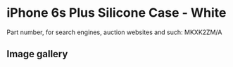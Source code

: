 
# iPhone 6s Plus Silicone Case - White

Part number, for search engines, auction websites and such: MKXK2ZM/A

## Image gallery

<div style={{ width: "768px" }}>
  <GalleryComponent
    images={[
      {
        original: "/everysource/MKXK2.png",
        thumbnail: "/everypreview/MKXK2.png",
      },
      {
        original: "/everysource/MKXK2_AV1_GOLD.png",
        thumbnail: "/everypreview/MKXK2_AV1_GOLD.png",
      },
      {
        original: "/everysource/MKXK2_AV1_SILVER.png",
        thumbnail: "/everypreview/MKXK2_AV1_SILVER.png",
      },
      {
        original: "/everysource/MKXK2_AV1_SPACE_GRAY.png",
        thumbnail: "/everypreview/MKXK2_AV1_SPACE_GRAY.png",
      }
    ]}
  />
</div>